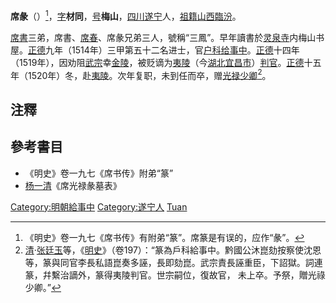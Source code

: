 '''席彖'''（{{bd|1476年||1521年||Xi}}）<ref>《明史》卷一九七《席书传》有附弟“篆”。席篆是有误的，应作“彖”。</ref>，[[表字|字]]'''材同'''，[[号|号]]'''梅山'''，[[四川|四川]][[遂宁|遂宁]]人，[[祖籍|祖籍]][[山西|山西]][[臨汾|臨汾]]。

[[席書|席書]]三弟，席書、[[席春|席春]]、席彖兄弟三人，號稱“三鳳”。早年讀書於[[灵泉寺|灵泉寺]]内梅山书屋。[[正德_(明朝)|正德]]九年（1514年）三甲第五十二名进士，官[[户科|户科]][[给事中|给事中]]。[[正德_(明朝)|正德]]十四年（1519年），因劝阻[[武宗|武宗]]幸[[金陵|金陵]]，被贬谪为[[夷陵|夷陵]]（今[[湖北|湖北]][[宜昌市|宜昌市]]）[[判官|判官]]。[[正德_(明朝)|正德]]十五年（1520年）冬，赴[[夷陵|夷陵]]。次年复职，未到任而卒，赠[[光禄少卿|光禄少卿]]<ref>[[清|清]]·[[张廷玉|张廷玉]]等，《[[明史|明史]]》（卷197）：“篆為戶科給事中。黔國公沐崑劾按察使沈恩等，篆與同官李長私語崑奏多誣，長即劾崑。武宗責長誣重臣，下詔獄。詞連篆，幷繫治謫外，篆得夷陵判官。世宗嗣位，復故官， 未上卒。予祭，贈光祿少卿。”</ref>。

==注釋==
{{reflist}}

==參考書目==
*《明史》卷一九七《席书传》附弟“篆”
*[[杨一清|杨一清]]《席光禄彖墓表》

{{正德九年甲戌科殿試金榜}}
{{DEFAULTSORT:Xi席}}
[[Category:明朝給事中|Category:明朝給事中]]
[[Category:遂宁人|Category:遂宁人]]
[[Category:席姓|Tuan]]